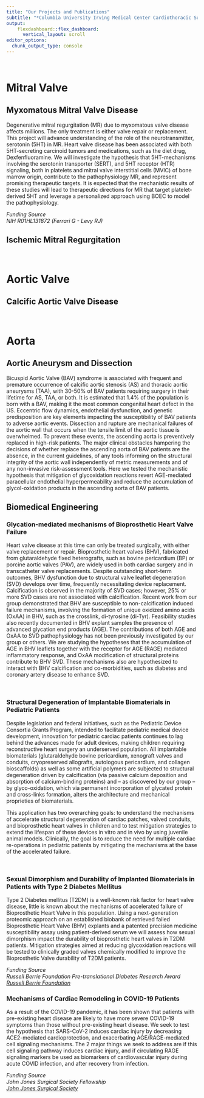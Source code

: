 ```yaml
---
title: "Our Projects and Publications"
subtitle: "*Columbia University Irving Medical Center Cardiothoracic Surgery Research Program*"
output:   
    flexdashboard::flex_dashboard:
      vertical_layout: scroll
editor_options: 
  chunk_output_type: console
---
```


\

# Mitral Valve\

## Myxomatous Mitral Valve Disease

Degenerative mitral regurgitation (MR) due to myxomatous valve disease affects millions. The only treatment is either valve repair or replacement. This project will advance understanding of the role of the neurotransmitter, serotonin (5HT) in MR. Heart valve disease has been associated with both 5HT-secreting carcinoid tumors and medications, such as the diet drug, Dexfenfluoramine. We will investigate the hypothesis that 5HT-mechanisms involving the serotonin transporter (SERT), and 5HT receptor (HTR) signaling, both in platelets and mitral valve interstitial cells (MVIC) of bone marrow origin, contribute to the pathophysiology MR, and represent promising therapeutic targets. It is expected that the mechanistic results of these studies will lead to therapeutic directions for MR that target platelet-derived 5HT and leverage a personalized approach using BOEC to model the pathophysiology.

*Funding Source*\
*NIH R01HL131872 (Ferrari G - Levy RJ)*

## Ischemic Mitral Regurgitation\

\

# Aortic Valve\

## Calcific Aortic Valve Disease\

\

# Aorta\

## Aortic Aneurysm and Dissection\

Bicuspid Aortic Valve (BAV) syndrome is associated with frequent and premature occurrence of calcific aortic stenosis (AS) and thoracic aortic aneurysms (TAA), with 30-50% of BAV patients requiring surgery in their lifetime for AS, TAA, or both. It is estimated that 1.4% of the population is born with a BAV, making it the most common congenital heart defect in the US.  Eccentric flow dynamics, endothelial dysfunction, and genetic predisposition are key elements impacting the susceptibility of BAV patients to adverse aortic events. Dissection and rupture are mechanical failures of the aortic wall that occurs when the tensile limit of the aortic tissue is overwhelmed. To prevent these events, the ascending aorta is preventively replaced in high-risk patients. The major clinical obstacles hampering the decisions of whether replace the ascending aorta of BAV patients are the absence, in the current guidelines, of any tools informing on the structural integrity of the aortic wall independently of metric measurements and of any non-invasive risk-assessment tools. Here we tested the mechanistic hypothesis that mitigation of glycoxidation reactions revert AGE-mediated paracellular endothelial hyperpermeability and reduce the accumulation of glycol-oxidation products in the ascending aorta of BAV patients. 


## Biomedical Engineering

### Glycation-mediated mechanisms of Bioprosthetic Heart Valve Failure\

Heart valve disease at this time can only be treated surgically, with either valve replacement or repair.  Bioprosthetic heart valves (BHV), fabricated from glutaraldehyde fixed heterografts, such as bovine pericardium (BP) or porcine aortic valves (PAV), are widely used in both cardiac surgery and in transcatheter valve replacements. Despite outstanding short-term outcomes, BHV dysfunction due to structural valve leaflet degeneration (SVD) develops over time, frequently necessitating device replacement. Calcification is observed in the majority of SVD cases; however, 25% or more SVD cases are not associated with calcification. Recent work from our group demonstrated that BHV are susceptible to non-calcification induced failure mechanisms, involving the formation of unique oxidized amino acids (OxAA) in BHV, such as the crosslink, di-tyrosine (di-Tyr). Feasibility studies also recently documented in BHV explant samples the presence of advanced glycation end products (AGE). The contributions of both AGE and OxAA to SVD pathophysiology has not been previously investigated by our group or others. We are studying the hypotheses that the accumulation of AGE in BHV leaflets together with the receptor for AGE (RAGE) mediated inflammatory response, and OxAA modification of structural proteins contribute to BHV SVD. These mechanisms also are hypothesized to interact with BHV calcification and co-morbidities, such as diabetes and coronary artery disease to enhance SVD.

\

### Structural Degeneration of Implantable Biomaterials in Pediatric Patients\

Despite legislation and federal initiatives, such as the Pediatric Device Consortia Grants Program, intended to facilitate pediatric medical device development, innovation for pediatric cardiac patients continues to lag behind the advances made for adult devices, making children requiring reconstructive heart surgery an underserved population. All implantable biomaterials (glutaraldehyde bovine pericardium, xenograft valves and conduits, cryopreserved allografts, autologous pericardium, and collagen bioscaffolds) as well as some artificial polymers are subjected to structural degeneration driven by calcification (via passive calcium deposition and absorption of calcium-binding proteins) and – as discovered by our group – by glyco-oxidation, which via permanent incorporation of glycated protein and cross-links formation, alters the architecture and mechanical proprieties of biomaterials. 

This application has two overarching goals: to understand the mechanisms of accelerate structural degeneration of cardiac patches, valved conduits, and bioprosthetic heart valves in children and to test mitigation strategies to extend the lifespan of these devices in vitro and in vivo by using juvenile animal models. Clinically, the goal is to reduce the need for multiple cardiac re-operations in pediatric patients by mitigating the mechanisms at the base of the accelerated failure.

\

### Sexual Dimorphism and Durability of Implanted Biomaterials in Patients with Type 2 Diabetes Mellitus\

Type 2 Diabetes mellitus (T2DM) is a well-known risk factor for heart valve disease, little is known about the mechanisms of accelerated failure of Bioprosthetic Heart Valve in this population. Using a next-generation proteomic approach on an established biobank of retrieved failed Bioprosthetic Heart Valve (BHV) explants and a patented precision medicine susceptibility assay using patient-derived serum we will assess how sexual dimorphism impact the durability of bioprosthetic heart valves in T2DM patients. Mitigation strategies aimed at reducing glycoxidation reactions will be tested to clinically graded valves chemically modified to improve the Bioprosthetic Valve durability of T2DM patients. 

*Funding Source*\
*Russell Berrie Foundation Pre-translational Diabetes Research Award*\
[*Russell Berrie Foundation*](https://www.russellberriefoundation.org/diabetes-care-and-research)
\

### Mechanisms of Cardiac Remodeling in COVID-19 Patients

As a result of the COVID-19 pandemic, it has been shown that patients with pre-existing heart disease are likely to have more severe COVID-19 symptoms than those without pre-existing heart disease. We seek to test the hypothesis that SARS-CoV-2 induces cardiac injury by decreasing ACE2-mediated cardioprotection, and exacerbating AGE/RAGE-mediated cell signaling mechanisms. The 2 major things we seek to address are if this cell signaling pathway induces cardiac injury, and if circulating RAGE signaling markers be used as biomarkers of cardiovascular injury during acute COVID infection, and after recovery from infection. 

*Funding Source*\
*John Jones Surgical Society Fellowship*\
[*John Jones Surgical Society*](https://columbiasurgery.org/alumni/john-jones-surgical-society)
